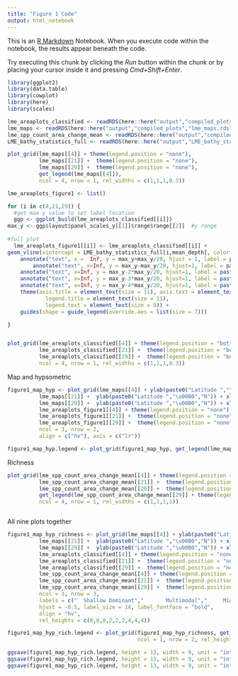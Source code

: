 ```yaml
---
title: "Figure 1 Code"
output: html_notebook
---
```


This is an [R Markdown](http://rmarkdown.rstudio.com) Notebook. When you execute code within the notebook, the results appear beneath the code. 

Try executing this chunk by clicking the *Run* button within the chunk or by placing your cursor inside it and pressing *Cmd+Shift+Enter*. 

```r
library(ggplot2)
library(data.table)
library(cowplot)
library(here)
library(scales)
```

```r
lme_areaplots_classified <- readRDS(here::here("output","compiled_plots","arranged_areaplots_classified.rds"))
lme_maps <- readRDS(here::here("output","compiled_plots","lme_maps.rds"))
lme_spp_count_area_change_mean <- readRDS(here::here("output","compiled_plots","lme_spp_count_area_change_mean.rds"))
LME_bathy_statistics_full <- readRDS(here::here("output","LME_bathy_statistics_full.rds"))

```

```r

plot_grid(lme_maps[[4]] + theme(legend.position = "none"),
          lme_maps[[21]] +  theme(legend.position = "none"),
          lme_maps[[29]] +  theme(legend.position = "none"),
          get_legend(lme_maps[[4]]),
          ncol = 4, nrow = 1, rel_widths = c(1,1,1,0.3))


```

```r

lme_areaplots_figure1 <- list()

for (i in c(4,21,29)) {
  #get max y value to set label location
  ggp <- ggplot_build(lme_areaplots_classified[[i]])
max_y <- ggp$layout$panel_scales_y[[1]]$range$range[[2]]  #y range
  
#full plot
  lme_areaplots_figure1[[i]] <- lme_areaplots_classified[[i]] +
geom_vline(xintercept = LME_bathy_statistics_full[i,mean_depth], color = "red") +
    annotate("text", x =  Inf, y = max_y+max_y/20, hjust = 1, label = paste0("\n",LME_bathy_statistics_full[i,region]," Ocean"), size = 3) +
        annotate("text", x=Inf, y = max_y-max_y/20, hjust=1, label = paste0("Classification: ", LME_bathy_statistics_full[i,type]), size = 3) +
    annotate("text", x=Inf, y = max_y-2*max_y/20, hjust=1, label = paste0("Dip Test: ", signif(LME_bathy_statistics_full[i,dip_test],2), " P-value = ", signif(LME_bathy_statistics_full[i,dip_p_value], 2)), size = 3) +
    annotate("text", x=Inf, y = max_y-3*max_y/20, hjust=1, label = paste0("Skew: ", round(LME_bathy_statistics_full[i,skew],2)), size = 3) +
    annotate("text", x=Inf, y = max_y-4*max_y/20, hjust=1, label = paste0("Mean: ",round(LME_bathy_statistics_full[i,mean_depth],2), " m"), size = 3) +
    theme(axis.title = element_text(size = 11), axis.text = element_text(size = 9),
            legend.title = element_text(size = 11),
            legend.text = element_text(size = 9)) +
    guides(shape = guide_legend(override.aes = list(size = 7)))

}


plot_grid(lme_areaplots_classified[[4]] + theme(legend.position = "bottom"),
          lme_areaplots_classified[[21]] +  theme(legend.position = "bottom"),
          lme_areaplots_classified[[29]] +  theme(legend.position = "bottom"),
          ncol = 4, nrow = 1, rel_widths = c(1,1,1,0.3)) 
```

Map and hypsometric 
```r
figure1_map_hyp <- plot_grid(lme_maps[[4]] + ylab(paste0("Latitude ","\u00B0","N")) + xlab(paste0("Longitude ","\u00B0","E")) + theme(legend.position = "none"),
          lme_maps[[21]] +  ylab(paste0("Latitude ","\u00B0","N")) + xlab(paste0("Longitude ","\u00B0","E")) + theme(legend.position = "none", axis.title.y = element_blank()),
          lme_maps[[29]] +  ylab(paste0("Latitude ","\u00B0","N")) + xlab(paste0("Longitude ","\u00B0","E")) + theme(legend.position = "none", axis.title.y = element_blank()),
          lme_areaplots_figure1[[4]] + theme(legend.position = "none"),
          lme_areaplots_figure1[[21]] +  theme(legend.position = "none", axis.title.y = element_blank()),
          lme_areaplots_figure1[[29]] +  theme(legend.position = "none", axis.title.y = element_blank()),
          ncol = 3, nrow = 2,
          align = c("hv"), axis = c("lr"))

figure1_map_hyp.legend <- plot_grid(figure1_map_hyp, get_legend(lme_maps[[4]]), ncol = 2, nrow = 1, rel_widths = c(10,1))
```

Richness
```r
plot_grid(lme_spp_count_area_change_mean[[4]] + theme(legend.position = "none"),
          lme_spp_count_area_change_mean[[21]] +  theme(legend.position = "none", axis.title.y = element_blank()),
          lme_spp_count_area_change_mean[[29]] +  theme(legend.position = "none", axis.title.y = element_blank()),
          get_legend(lme_spp_count_area_change_mean[[29]] + theme(legend.title = element_text(size = 10), legend.text = element_text(size = 10))),
          ncol = 4, nrow = 1, rel_widths = c(1,1,1,1)) 



```

All nine plots together
```r
figure1_map_hyp_richness <- plot_grid(lme_maps[[4]] + ylab(paste0("Latitude ","\u00B0","N")) + xlab(paste0("Longitude ","\u00B0","E")) + theme(legend.position = "bottom", plot.margin = ggplot2::margin(1,0,0,0,unit = "cm"), legend.text = element_text(size = 5, angle = 90), legend.title = element_text(size = 6), legend.key.height = unit(0.3, "cm"), legend.spacing.y = unit(3, 'mm')),
          lme_maps[[21]] +  ylab(paste0("Latitude ","\u00B0","N")) + xlab(paste0("Longitude ","\u00B0","E")) + theme(axis.title.y = element_blank(), legend.position = "bottom", plot.margin = ggplot2::margin(1,0,0,0,unit = "cm"), legend.text = element_text(size = 5, angle = 90), legend.title = element_text(size = 6), legend.key.height = unit(0.3, "cm"), legend.spacing.y = unit(3, 'mm')),
          lme_maps[[29]] +  ylab(paste0("Latitude ","\u00B0","N")) + xlab(paste0("Longitude ","\u00B0","E")) + theme(axis.title.y = element_blank(), legend.position = "bottom", plot.margin = ggplot2::margin(1,0,0,0,unit = "cm"), legend.text = element_text(size = 5, angle = 90), legend.title = element_text(size = 6), legend.key.height = unit(0.3, "cm"), legend.spacing.y = unit(3, 'mm')),
          lme_areaplots_classified[[4]] + theme(legend.position = "none"),
          lme_areaplots_classified[[21]] +  theme(legend.position = "none", axis.title.y = element_blank()),
          lme_areaplots_classified[[29]] +  theme(legend.position = "none", axis.title.y = element_blank()),
          lme_spp_count_area_change_mean[[4]] + theme(legend.position = "none"),
          lme_spp_count_area_change_mean[[21]] +  theme(legend.position = "none", axis.title.y = element_blank()),
          lme_spp_count_area_change_mean[[29]] +  theme(legend.position = "none", axis.title.y = element_blank()),
          ncol = 3, nrow = 3, 
          labels = c("  Shallow Dominant","       Multimodal","     Mid Dominant","","","","","",""), 
          hjust = -0.5, label_size = 14, label_fontface = "bold", 
          align = "hv",
          rel_heights = c(8,8,8,2,2,2,4,4,4))

figure1_map_hyp_rich.legend <- plot_grid(figure1_map_hyp_richness, get_legend(lme_spp_count_area_change_mean[[4]] + theme(legend.position = "bottom",legend.title = element_blank(), legend.text = element_text(size = 11))),
                                         ncol = 1, nrow = 2, rel_heights = c(7,1))

ggsave(figure1_map_hyp_rich.legend, height = 13, width = 9, unit = "in", path = here::here("Figures","Figure1"), filename = "figure1_map_hyp_rich.legend.jpg")
ggsave(figure1_map_hyp_rich.legend, height = 13, width = 9, unit = "in", path = here::here("Figures","Figure1"), filename = "figure1_map_hyp_rich.legend.pdf")
ggsave(figure1_map_hyp_rich.legend, height = 13, width = 9, unit = "in", path = here::here("Figures","Figure1"), filename = "figure1_map_hyp_rich.legend.eps")
```


